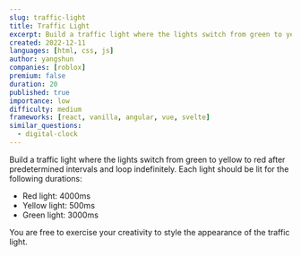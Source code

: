 ```yaml
---
slug: traffic-light
title: Traffic Light
excerpt: Build a traffic light where the lights switch from green to yellow to red after predetermined intervals and loop indefinitely
created: 2022-12-11
languages: [html, css, js]
author: yangshun
companies: [roblox]
premium: false
duration: 20
published: true
importance: low
difficulty: medium
frameworks: [react, vanilla, angular, vue, svelte]
similar_questions:
  - digital-clock
---
```


Build a traffic light where the lights switch from green to yellow to red after predetermined intervals and loop indefinitely. Each light should be lit for the following durations:

- Red light: 4000ms
- Yellow light: 500ms
- Green light: 3000ms

You are free to exercise your creativity to style the appearance of the traffic light.
